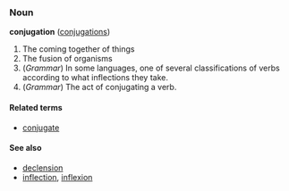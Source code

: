 ===Noun===
'''conjugation''' ([[conjugations]])
#The coming together of things
#The fusion of organisms
#(''Grammar'') In some languages, one of several classifications of verbs according to what inflections they take.
#(''Grammar'') The act of conjugating a verb.

====Related terms====
*[[conjugate]]

====See also====
*[[declension]]
*[[inflection]], [[inflexion]]